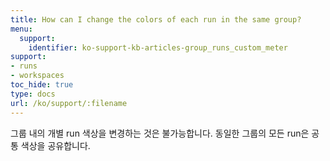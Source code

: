 ---
title: How can I change the colors of each run in the same group?
menu:
  support:
    identifier: ko-support-kb-articles-group_runs_custom_meter
support:
- runs
- workspaces
toc_hide: true
type: docs
url: /ko/support/:filename
---

그룹 내의 개별 run 색상을 변경하는 것은 불가능합니다. 동일한 그룹의 모든 run은 공통 색상을 공유합니다.
